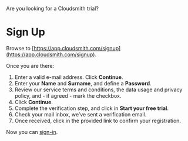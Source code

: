 


Are you looking for a Cloudsmith trial?

# Sign Up

Browse to [https://app.cloudsmith.com/signup](https://app.cloudsmith.com/signup).

<BlockImage src={signup} alt="Sign Up"></BlockImage>

Once you are there:
1. Enter a valid e-mail address. Click **Continue**.
2. Enter your **Name** and **Surname**, and define a **Password**.
3. Review our service terms and conditions, the data usage and privacy policy, and - if agreed - mark the checkbox.
4. Click **Continue**.
5. Complete the verification step, and click in **Start your free trial**.
6. Check your mail inbox, we’ve sent a verification email.
7. Once received, click in the provided link to confirm your registration.

Now you can [sign-in](/getting-started/sign-in).


